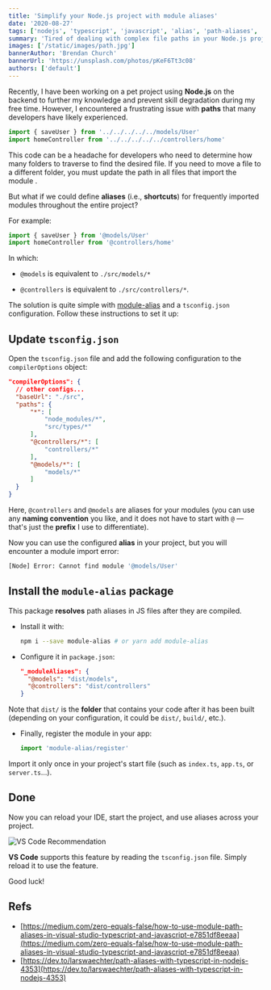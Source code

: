 ```yaml
---
title: 'Simplify your Node.js project with module aliases'
date: '2020-08-27'
tags: ['nodejs', 'typescript', 'javascript', 'alias', 'path-aliases', 'tsconfig']
summary: 'Tired of dealing with complex file paths in your Node.js project? Learn how to set up module aliases using TypeScript and module-alias package to simplify your imports and improve your development experience.'
images: ['/static/images/path.jpg']
bannerAuthor: 'Brendan Church'
bannerUrl: 'https://unsplash.com/photos/pKeF6Tt3c08'
authors: ['default']
---
```


Recently, I have been working on a pet project using **Node.js** on the backend to further my knowledge and prevent skill degradation during my free time. However, I encountered a frustrating issue with **paths** that many developers have likely experienced.

```typescript
import { saveUser } from '../../../../../models/User'
import homeController from '../../../../../controllers/home'
```

This code can be a headache for developers who need to determine how many folders to traverse to find the desired file. If you need to move a file to a different folder, you must update the path in all files that import the module <Twemoji emoji="face-with-steam-from-nose"/>.

But what if we could define **aliases** (i.e., **shortcuts**) for frequently imported modules throughout the entire project?

For example:

```typescript
import { saveUser } from '@models/User'
import homeController from '@controllers/home'
```

In which:

- `@models` is equivalent to `./src/models/*`

- `@controllers` is equivalent to `./src/controllers/*`.

The solution is quite simple with [module-alias](https://www.npmjs.com/package/module-alias) and a `tsconfig.json` configuration. Follow these instructions to set it up:

## Update `tsconfig.json`

Open the `tsconfig.json` file and add the following configuration to the `compilerOptions` object:

```json
"compilerOptions": {
  // other configs...
  "baseUrl": "./src",
  "paths": {
      "*": [
          "node_modules/*",
          "src/types/*"
      ],
      "@controllers/*": [
          "controllers/*"
      ],
      "@models/*": [
          "models/*"
      ]
  }
}
```

Here, `@controllers` and `@models` are aliases for your modules (you can use any **naming convention** you like, and it does not have to start with `@` — that's just the **prefix** I use to differentiate).

Now you can use the configured **alias** in your project, but you will encounter a module import error:

```bash
[Node] Error: Cannot find module '@models/User'
```

## Install the `module-alias` package

This package **resolves** path aliases in JS files after they are compiled.

- Install it with:

  ```bash
  npm i --save module-alias # or yarn add module-alias
  ```

- Configure it in `package.json`:

  ```json
  "_moduleAliases": {
    "@models": "dist/models",
    "@controllers": "dist/controllers"
  }
  ```

Note that `dist/` is the **folder** that contains your code after it has been built (depending on your configuration, it could be `dist/`, `build/`, etc.).

- Finally, register the module in your app:

  ```typescript
  import 'module-alias/register'
  ```

Import it only once in your project's start file (such as `index.ts`, `app.ts`, or `server.ts`...).

## Done <Twemoji emoji="party popper" />

Now you can reload your IDE, start the project, and use aliases across your project.

![VS Code Recommendation](/static/images/vscode.png)

**VS Code** supports this feature by reading the `tsconfig.json` file. Simply reload it to use the feature.

Good luck!

## Refs

- [https://medium.com/zero-equals-false/how-to-use-module-path-aliases-in-visual-studio-typescript-and-javascript-e7851df8eeaa](https://medium.com/zero-equals-false/how-to-use-module-path-aliases-in-visual-studio-typescript-and-javascript-e7851df8eeaa)
- [https://dev.to/larswaechter/path-aliases-with-typescript-in-nodejs-4353](https://dev.to/larswaechter/path-aliases-with-typescript-in-nodejs-4353)
